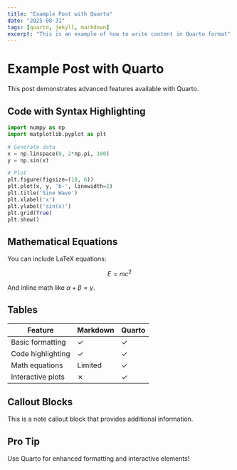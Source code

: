 ```yaml
---
title: "Example Post with Quarto"
date: "2025-08-31"
tags: [quarto, jekyll, markdown]
excerpt: "This is an example of how to write content in Quarto format"
---
```


# Example Post with Quarto

This post demonstrates advanced features available with Quarto.

## Code with Syntax Highlighting

```python
import numpy as np
import matplotlib.pyplot as plt

# Generate data
x = np.linspace(0, 2*np.pi, 100)
y = np.sin(x)

# Plot
plt.figure(figsize=(10, 6))
plt.plot(x, y, 'b-', linewidth=2)
plt.title('Sine Wave')
plt.xlabel('x')
plt.ylabel('sin(x)')
plt.grid(True)
plt.show()
```

## Mathematical Equations

You can include LaTeX equations:

$$E = mc^2$$

And inline math like $\alpha + \beta = \gamma$.

## Tables

| Feature | Markdown | Quarto |
|---------|----------|--------|
| Basic formatting | ✓ | ✓ |
| Code highlighting | ✓ | ✓ |
| Math equations | Limited | ✓ |
| Interactive plots | ✗ | ✓ |

## Callout Blocks

::: {.callout-note}
This is a note callout block that provides additional information.
:::

::: {.callout-tip}
## Pro Tip
Use Quarto for enhanced formatting and interactive elements!
:::